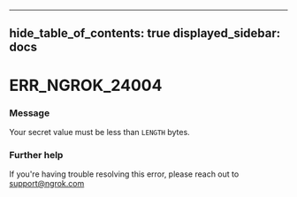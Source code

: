 

---
hide_table_of_contents: true
displayed_sidebar: docs
---


# ERR_NGROK_24004

### Message
Your secret value must be less than `LENGTH` bytes.

<ErrorDetails error="err_ngrok_24004" />



### Further help
If you're having trouble resolving this error, please reach out to [support@ngrok.com](mailto:support@ngrok.com?subject=Help%20with%20ERR_NGROK_24004)

